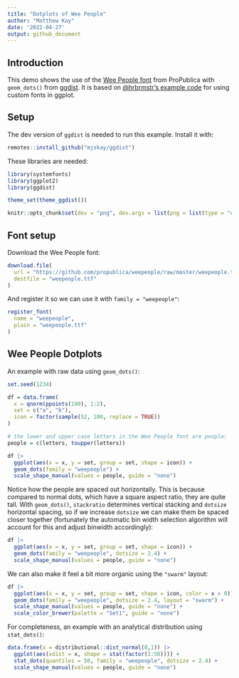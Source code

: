 ```yaml
---
title: "Dotplots of Wee People"
author: "Matthew Kay"
date: '2022-04-27'
output: github_document
---
```



## Introduction

This demo shows the use of the [Wee People font](https://github.com/propublica/weepeople)
from ProPublica with `geom_dots()` from [ggdist](https:://mjskay.github.io/ggdist). It
is based on [@hrbrmstr's example code](https://twitter.com/hrbrmstr/status/1363241620527808514?s=20&t=Dz0e9sEqPYg8d5J5_37fDQ)
for using custom fonts in ggplot.

## Setup

The dev version of `ggdist` is needed to run this example. Install it with:

```r
remotes::install_github("mjskay/ggdist")
```

These libraries are needed:

```r
library(systemfonts)
library(ggplot2)
library(ggdist)

theme_set(theme_ggdist())
```

```r
knitr::opts_chunk$set(dev = "png", dev.args = list(png = list(type = "cairo")))
```

## Font setup

Download the Wee People font:

```r
download.file(
  url = "https://github.com/propublica/weepeople/raw/master/weepeople.ttf",
  destfile = "weepeople.ttf"
)
```

And register it so we can use it with `family = "weepeople"`:

```r
register_font(
  name = "weepeople",
  plain = "weepeople.ttf"
)
```


## Wee People Dotplots

An example with raw data using `geom_dots()`:

```r
set.seed(1234)

df = data.frame(
  x = qnorm(ppoints(100), 1:2),
  set = c("a", "b"),
  icon = factor(sample(52, 100, replace = TRUE))
) 

# the lower and upper case letters in the Wee People font are people:
people = c(letters, toupper(letters))

df |>
  ggplot(aes(x = x, y = set, group = set, shape = icon)) + 
  geom_dots(family = "weepeople") + 
  scale_shape_manual(values = people, guide = "none")
```

Notice how the people are spaced out horizontally. This is because compared to 
normal dots, which have a square aspect ratio, they are quite tall. With `geom_dots()`,
`stackratio` determines vertical stacking and `dotsize` horizontal spacing, so if we
increase `dotsize` we can make them be spaced closer together (fortunately the
automatic bin width selection algorithm will account for this and adjust binwidth
accordingly):

```r
df |>
  ggplot(aes(x = x, y = set, group = set, shape = icon)) + 
  geom_dots(family = "weepeople", dotsize = 2.4) + 
  scale_shape_manual(values = people, guide = "none")
```

We can also make it feel a bit more organic using the `"swarm"` layout:

```r
df |>
  ggplot(aes(x = x, y = set, group = set, shape = icon, color = x > 0)) + 
  geom_dots(family = "weepeople", dotsize = 2.4, layout = "swarm") + 
  scale_shape_manual(values = people, guide = "none") +
  scale_color_brewer(palette = "Set1", guide = "none")
```

For completeness, an example with an analytical distribution using `stat_dots()`:

```r
data.frame(x = distributional::dist_normal(0,1)) |>
  ggplot(aes(xdist = x, shape = stat(factor(1:50)))) + 
  stat_dots(quantiles = 50, family = "weepeople", dotsize = 2.4) + 
  scale_shape_manual(values = people, guide = "none")
```
